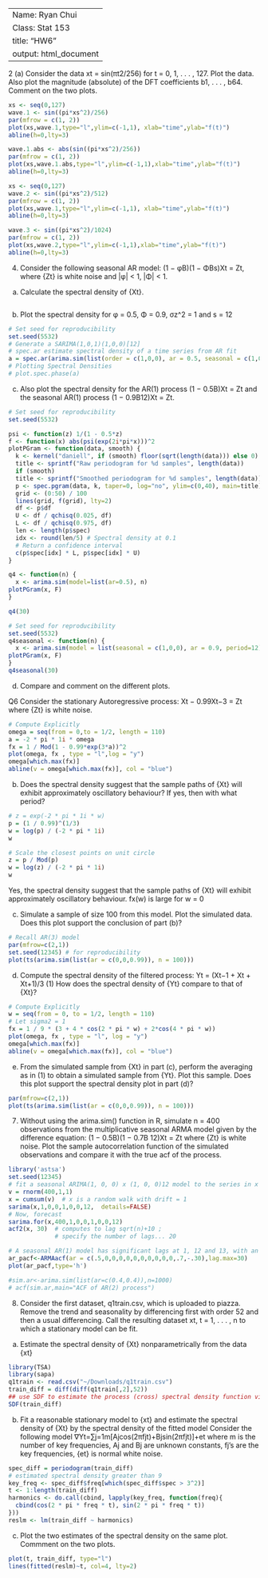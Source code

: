 
---
Name: Ryan Chui
Class: Stat 153
title: "HW6"
output: html_document
---

2 (a) Consider the data xt = sin(πt2/256) for t = 0, 1, . . . , 127. Plot the data. Also plot the magnitude (absolute) of the DFT coefficients b1, . . . , b64. Comment on the two plots.
```r
xs <- seq(0,127)
wave.1 <- sin((pi*xs^2)/256)
par(mfrow = c(1, 2))
plot(xs,wave.1,type="l",ylim=c(-1,1), xlab="time",ylab="f(t)")
abline(h=0,lty=3)

wave.1.abs <- abs(sin((pi*xs^2)/256))
par(mfrow = c(1, 2))
plot(xs,wave.1.abs,type="l",ylim=c(-1,1),xlab="time",ylab="f(t)")
abline(h=0,lty=3)
```

```r
xs <- seq(0,127)
wave.2 <- sin((pi*xs^2)/512)
par(mfrow = c(1, 2))
plot(xs,wave.1,type="l",ylim=c(-1,1), xlab="time",ylab="f(t)")
abline(h=0,lty=3)

wave.3 <- sin((pi*xs^2)/1024)
par(mfrow = c(1, 2))
plot(xs,wave.2,type="l",ylim=c(-1,1),xlab="time",ylab="f(t)")
abline(h=0,lty=3)
```

4. Consider the following seasonal AR model:
(1 − φB)(1 − ΦBs)Xt = Zt,
where {Zt} is white noise and |φ| < 1, |Φ| < 1.
(a) Calculate the spectral density of {Xt}.
```r


```
(b) Plot the spectral density for φ = 0.5, Φ = 0.9, σz^2 = 1 and s = 12
```r
# Set seed for reproducibility
set.seed(5532)
# Generate a SARIMA(1,0,1)(1,0,0)[12] 
# spec.ar estimate spectral density of a time series from AR fit
a = spec.ar(arima.sim(list(order = c(1,0,0), ar = 0.5, seasonal = c(1,0,0), ar = 0.9, period=12), sd = 1, n = 100))
# Plotting Spectral Densities
# plot.spec.phase(a)

```

(c) Also plot the spectral density for the AR(1) process (1 − 0.5B)Xt = Zt and the seasonal AR(1) process (1 − 0.9B12)Xt = Zt.
```r
# Set seed for reproducibility
set.seed(5532)

psi <- function(z) 1/(1 - 0.5*z)
f <- function(x) abs(psi(exp(2i*pi*x)))^2
plotPGram <- function(data, smooth) {
  k <- kernel("daniell", if (smooth) floor(sqrt(length(data))) else 0)
  title <- sprintf("Raw periodogram for %d samples", length(data))
  if (smooth)
  title <- sprintf("Smoothed periodogram for %d samples", length(data))
  p <- spec.pgram(data, k, taper=0, log="no", ylim=c(0,40), main=title)
  grid <- (0:50) / 100
  lines(grid, f(grid), lty=2)
  df <- p$df
  U <- df / qchisq(0.025, df)
  L <- df / qchisq(0.975, df)
  len <- length(p$spec)
  idx <- round(len/5) # Spectral density at 0.1
  # Return a confidence interval
  c(p$spec[idx] * L, p$spec[idx] * U)
}

q4 <- function(n) {
  x <- arima.sim(model=list(ar=0.5), n)
plotPGram(x, F)
}

q4(30)

# Set seed for reproducibility
set.seed(5532)
q4seasonal <- function(n) {
  x <- arima.sim(model = list(seasonal = c(1,0,0), ar = 0.9, period=12), n)
plotPGram(x, F)
}
q4seasonal(30)
```

(d) Compare and comment on the different plots.




Q6
Consider the stationary Autoregressive process:
Xt − 0.99Xt−3 = Zt
where {Zt} is white noise.
```r
# Compute Explicitly
omega = seq(from = 0,to = 1/2, length = 110)
a = -2 * pi * 1i * omega
fx = 1 / Mod(1 - 0.99*exp(3*a))^2
plot(omega, fx , type = "l",log = "y")
omega[which.max(fx)]
abline(v = omega[which.max(fx)], col = "blue")
```

b) Does the spectral density suggest that the sample paths of {Xt} will exhibit approximately oscillatory behaviour? If yes, then with what period?
```r
# z = exp(-2 * pi * 1i * w)
p = (1 / 0.99)^(1/3)
w = log(p) / (-2 * pi * 1i)
w

# Scale the closest points on unit circle
z = p / Mod(p)
w = log(z) / (-2 * pi * 1i)
w

```

Yes, the spectral density suggest that the sample paths of {Xt} will exhibit approximately oscillatory behaviour. fx(w) is large for w = 0

(c) Simulate a sample of size 100 from this model. Plot the simulated data. Does this plot support the conclusion of part (b)?
```r
# Recall AR(3) model
par(mfrow=c(2,1))
set.seed(12345) # for reproducibility
plot(ts(arima.sim(list(ar = c(0,0,0.99)), n = 100)))
```

(d) Compute the spectral density of the filtered process:
Yt = (Xt−1 + Xt + Xt+1)/3                         (1)
How does the spectral density of {Yt} compare to that of {Xt}?
```r
# Compute Explicitly
w = seq(from = 0, to = 1/2, length = 110)
# Let sigma2 = 1
fx = 1 / 9 * (3 + 4 * cos(2 * pi * w) + 2*cos(4 * pi * w))
plot(omega, fx , type = "l", log = "y")
omega[which.max(fx)]
abline(v = omega[which.max(fx)], col = "blue")
```

(e) From the simulated sample from {Xt} in part (c), perform the averaging as in (1) to obtain a simulated sample from {Yt}. Plot this sample. Does this plot support the spectral density plot in part (d)?
```r
par(mfrow=c(2,1))
plot(ts(arima.sim(list(ar = c(0,0,0.99)), n = 100)))
```

7. Without using the arima.sim() function in R, simulate n = 400 observations from the multiplicative seasonal ARMA model given by the difference equation: (1 − 0.5B)(1 − 0.7B 12)Xt = Zt where {Zt} is white noise. Plot the sample autocorrelation function of the simulated observations and compare it with the true acf of the process.
```r
library('astsa')
set.seed(12345)
# fit a seasonal ARIMA(1, 0, 0) x (1, 0, 0)12 model to the series in x
v = rnorm(400,1,1)
x = cumsum(v)  # x is a random walk with drift = 1 
sarima(x,1,0,0,1,0,0,12,  details=FALSE)
# Now, forecast
sarima.for(x,400,1,0,0,1,0,0,12)
acf2(x, 30)  # computes to lag sqrt(n)+10 ; 
             # specify the number of lags... 20

# A seasonal AR(1) model has significant lags at 1, 12 and 13, with an increasing trend before lag 12, sharply cut off at lag 13.
ar_pacf<-ARMAacf(ar = c(.5,0,0,0,0,0,0,0,0,0,0,.7,-.30),lag.max=30)
plot(ar_pacf,type='h')

#sim.ar<-arima.sim(list(ar=c(0.4,0.4)),n=1000)
# acf(sim.ar,main="ACF of AR(2) process")
```

8. Consider the first dataset, q1train.csv, which is uploaded to piazza. Remove the trend and seasonality by differencing first with order 52 and then a usual differencing. Call the resulting dataset xt, t = 1, . . . , n to which a stationary model can be fit.
(a) Estimate the spectral density of {Xt} nonparametrically from the data {xt}
```r
library(TSA)
library(sapa)
q1train <- read.csv("~/Downloads/q1train.csv")
train_diff = diff(diff(q1train[,2],52))
## use SDF to estimate the process (cross) spectral density function via nonparametric models
SDF(train_diff)
```

(b) Fit a reasonable stationary model to {xt} and estimate the spectral density of {Xt} by the spectral density of the fitted model
Consider the following model
∇Yt=∑j=1m[Ajcos(2πfjt)+Bjsin(2πfjt)]+et
where m is the number of key frequencies, Aj and Bj are unknown constants, fj’s are the key frequencies, {et} is normal white noise.
```r
spec_diff = periodogram(train_diff)
# estimated spectral density greater than 9
key_freq <- spec_diff$freq[which(spec_diff$spec > 3^2)]
t <- 1:length(train_diff)
harmonics <- do.call(cbind, lapply(key_freq, function(freq){
  cbind(cos(2 * pi * freq * t), sin(2 * pi * freq * t))
}))
reslm <- lm(train_diff ~ harmonics)
```

(c) Plot the two estimates of the spectral density on the same plot. Commment on the two
plots.
```r
plot(t, train_diff, type="l")
lines(fitted(reslm)~t, col=4, lty=2)
```
